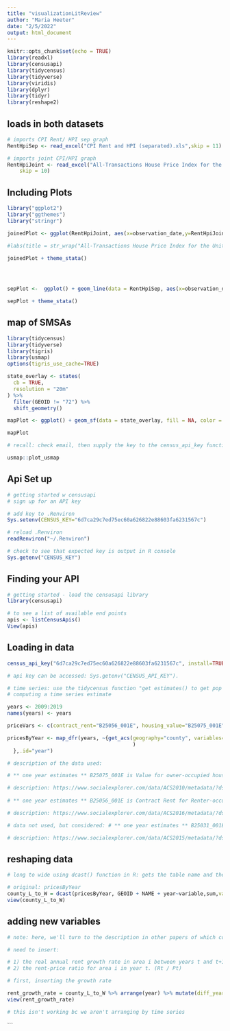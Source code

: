 ```yaml
---
title: "visualizationLitReview"
author: "Maria Heeter"
date: "2/5/2022"
output: html_document
---
```


```r
knitr::opts_chunk$set(echo = TRUE)
library(readxl)
library(censusapi)
library(tidycensus)
library(tidyverse)
library(viridis)
library(dplyr)
library(tidyr)
library(reshape2)
```

## loads in both datasets 

```r
# imports CPI Rent/ HPI sep graph 
RentHpiSep <- read_excel("CPI Rent and HPI (separated).xls",skip = 11)

# imports joint CPI/HPI graph 
RentHpiJoint <- read_excel("All-Transactions House Price Index for the United States:Consumer Price Index for All Urban Consumers- Rent of Primary Residence in U.S. City Average.xls", 
    skip = 10)

```

## Including Plots

``` r
library("ggplot2")
library("ggthemes")
library("stringr")

joinedPlot <- ggplot(RentHpiJoint, aes(x=observation_date,y=RentHpiJoint$USSTHPI_CUUR0000SEHA )) + geom_line() + ylab("Index 1980:Q1=100/Index 1982-1984=100") + xlab("Date of Observation") + labs(caption = "Sources: FHFA; BLS")

#labs(title = str_wrap("All-Transactions House Price Index for the United States/Consumer Price Index for All Urban Consumers: Rent of Primary Residence in U.S. City Average", 60))

joinedPlot + theme_stata()


                                     
```

```r

sepPlot <-  ggplot() + geom_line(data = RentHpiSep, aes(x=observation_date...1, y=CUSR0000SEHC), color="blue") + geom_line(data=RentHpiSep, aes(x=observation_date...4, y=USSTHPI), color="red") + ylab("Index Dec 1982=100, Index 1980:Q1=100") + xlab("Date of Observation") + labs(caption="Sources: FHFA; BLS")

sepPlot + theme_stata()

```

## map of SMSAs 

```r

library(tidycensus)
library(tidyverse)
library(tigris)
library(usmap)
options(tigris_use_cache=TRUE)

state_overlay <- states(
  cb = TRUE,
  resolution = "20m"
) %>%
  filter(GEOID != "72") %>%
  shift_geometry()

mapPlot <- ggplot() + geom_sf(data = state_overlay, fill = NA, color = "black", size = 0.1)

mapPlot

# recall: check email, then supply the key to the census_api_key function to use it throughout tidycensus session. 

usmap::plot_usmap

```
## Api Set up 

```r
# getting started w censusapi 
# sign up for an API key 

# add key to .Renviron 
Sys.setenv(CENSUS_KEY="6d7ca29c7ed75ec60a626822e88603fa6231567c")

# reload .Renviron 
readRenviron("~/.Renviron")

# check to see that expected key is output in R console 
Sys.getenv("CENSUS_KEY")
```

## Finding your API 
 
```r
# getting started - load the censusapi library 
library(censusapi)

# to see a list of available end points 
apis <- listCensusApis()
View(apis)
``` 

## Loading in data 

```r

census_api_key("6d7ca29c7ed75ec60a626822e88603fa6231567c", install=TRUE,overwrite=TRUE)

# api key can be accessed: Sys.getenv("CENSUS_API_KEY").
```

```r
# time series: use the tidycensus function "get estimates() to get pop estimates by county for each year beg. in 2010 
# computing a time series estimate 

years <- 2009:2019
names(years) <- years

priceVars <- c(contract_rent="B25056_001E", housing_value="B25075_001E")

pricesByYear <- map_dfr(years, ~{get_acs(geography="county", variables=priceVars, survey="acs1", year=.x
                                         )
  },.id="year")

# description of the data used:

# ** one year estimates ** B25075_001E is Value for owner-occupied housing units. description: the respondent's estimate of how much the property (house and lot, mobile home and lot, or condominium unit) would sell for if it were for sale.

# description: https://www.socialexplorer.com/data/ACS2010/metadata/?ds=ACS10&var=B25075001
  
# ** one year estimates ** B25056_001E is Contract Rent for Renter-occupied housing units. The data on contract rent (also referred to as "rent asked" for vacant units) were obtained from Housing Question 18a in the 2013 American Community Survey. The question was asked at occupied housing units that were for rent, vacant housing units that were for rent, and vacant units rented but not occupied at the time of interview.

# description: https://www.socialexplorer.com/data/ACS2016/metadata/?ds=ACS16&table=B25056

# data not used, but considered: # ** one year estimates ** B25031_001E is MEDIAN GROSS RENT BY BEDROOMS. description: Median gross rent divides the gross rent distribution into two equal parts: one-half of the cases falling below the median gross rent and one-half above the median. Median gross rent is computed on the basis of a standard distribution. (See the "Median Standard Distributions" section in Appendix A). Median gross rent is rounded to the nearest whole dollar. The median gross rent explanation is comparable to the description used for Median and Quartile Contract Rent. (For more information on medians, see "Derived Measures.")

# description: https://www.socialexplorer.com/data/ACS2015/metadata/?ds=ACS15&var=B25031001

```

## reshaping data 

```r
# long to wide using dcast() function in R: gets the table name and the list of columns to be kept constant (counties) and list of columns to be reshaped (variable) is passed as argument to reshape from long to wide 

# original: pricesByYear
county_L_to_W = dcast(pricesByYear, GEOID + NAME + year~variable,sum,value.var="moe")
view(county_L_to_W)

```

## adding new variables 

```r
# note: here, we'll turn to the description in other papers of which counties were selected

# need to insert: 

# 1) the real annual rent growth rate in area i between years t and t+1, (g)
# 2) the rent-price ratio for area i in year t. (Rt / Pt)

# first, inserting the growth rate 

rent_growth_rate = county_L_to_W %>% arrange(year) %>% mutate(diff_year = strtoi(year) - lag(strtoi(year)), diff_growth = B25056_001 - lag(B25056_001), rate_percent = (diff_growth/diff_year)/B25056_001 * 100)
view(rent_growth_rate)

# this isn't working bc we aren't arranging by time series 
```




```


